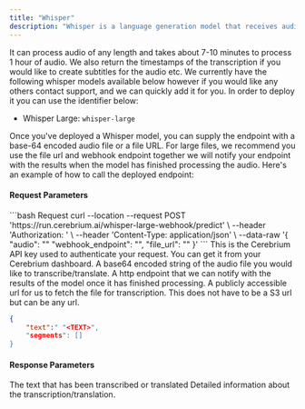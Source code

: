 ```yaml
---
title: "Whisper"
description: "Whisper is a language generation model that receives audio data and performs transcription and or translation, then outputs a text response."
---
```


It can process audio of any length and takes about 7-10 minutes to process 1 hour of audio. We also return the timestamps of the transcription if you would like to create subtitles for the audio etc.
We currently have the following whisper models available below however if you would like any others contact support, and we can quickly add it for you. In order to deploy it you can use the identifier below:

- Whisper Large: `whisper-large`

Once you've deployed a Whisper model, you can supply the endpoint with a base-64 encoded audio file or a file URL. For large files, we recommend you use the file url and webhook endpoint together we will notify your endpoint with the results when the model has finished processing the audio. Here's an example of how to call the deployed endpoint:

#### Request Parameters

<RequestExample>
```bash Request
  curl --location --request POST 'https://run.cerebrium.ai/whisper-large-webhook/predict' \
      --header 'Authorization: <API_KEY>' \
      --header 'Content-Type: application/json' \
      --data-raw '{
        "audio": "<BASE_64_STRING>"
        "webhook_endpoint": "<WEBHOOK_ENDPOINT>",
        "file_url": "<FILE_URL>"
        }'
```
</RequestExample>

<ParamField header="Authorization" type="string" required>
  This is the Cerebrium API key used to authenticate your request. You can get it from your Cerebrium dashboard.
</ParamField>
<ParamField body="audio" type="string" optional>
   A base64 encoded string of the audio file you would like to transcribe/translate.
</ParamField>
<ParamField body="webhook_endpoint" type="string" optional>
   A http endpoint that we can notify with the results of the model once it has finished processing.
</ParamField>
<ParamField body="s3_url" type="string" required>
   A publicly accessible url for us to fetch the file for transcription. This does not have to be a S3 url but can be any url.
</ParamField>

<ResponseExample>

```json Response
{
    "text":" "<TEXT>",
    "segments": []
}
```
</ResponseExample>

#### Response Parameters

<ResponseField name="text" type="string" required>
  The text that has been transcribed or translated
</ResponseField>
<ResponseField name="segments" type="string" required>
  Detailed information about the transcription/translation.
</ResponseField>
